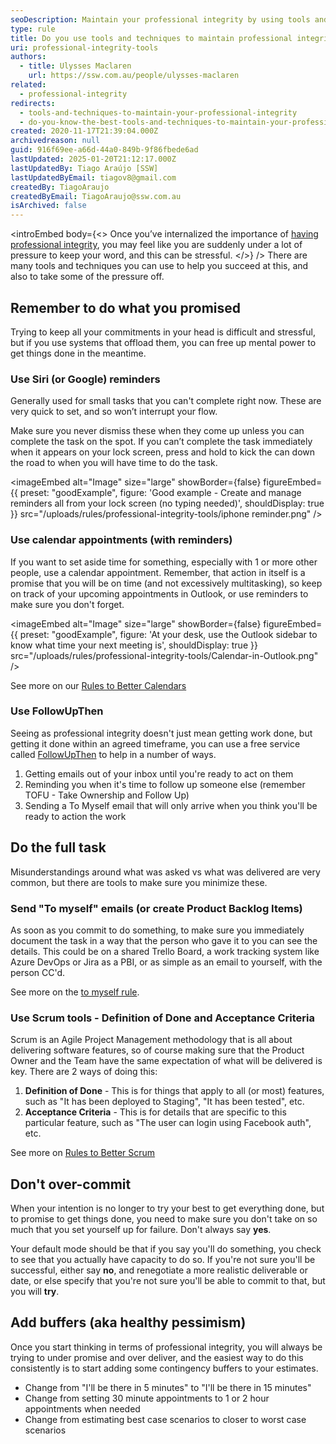 ```yaml
---
seoDescription: Maintain your professional integrity by using tools and techniques to stay organized and committed to your promises.
type: rule
title: Do you use tools and techniques to maintain professional integrity?
uri: professional-integrity-tools
authors:
  - title: Ulysses Maclaren
    url: https://ssw.com.au/people/ulysses-maclaren
related:
  - professional-integrity
redirects:
  - tools-and-techniques-to-maintain-your-professional-integrity
  - do-you-know-the-best-tools-and-techniques-to-maintain-your-professional-integrity
created: 2020-11-17T21:39:04.000Z
archivedreason: null
guid: 916f69ee-a66d-44a0-849b-9f86fbede6ad
lastUpdated: 2025-01-20T21:12:17.000Z
lastUpdatedBy: Tiago Araújo [SSW]
lastUpdatedByEmail: tiagov8@gmail.com
createdBy: TiagoAraujo
createdByEmail: TiagoAraujo@ssw.com.au
isArchived: false
---
```


<introEmbed
  body={<>
Once you’ve internalized the importance of [having professional integrity](/professional-integrity), you may feel like you are suddenly under a lot of pressure to keep your word, and this can be stressful.
  </>}
/>
There are many tools and techniques you can use to help you succeed at this, and also to take some of the pressure off.

## Remember to do what you promised

Trying to keep all your commitments in your head is difficult and stressful, but if you use systems that offload them, you can free up mental power to get things done in the meantime.

### Use Siri (or Google) reminders

Generally used for small tasks that you can't complete right now. These are very quick to set, and so won’t interrupt your flow.

Make sure you never dismiss these when they come up unless you can complete the task on the spot. If you can’t complete the task immediately when it appears on your lock screen, press and hold to kick the can down the road to when you will have time to do the task.

<imageEmbed
  alt="Image"
  size="large"
  showBorder={false}
  figureEmbed={{
    preset: "goodExample",
    figure: 'Good example - Create and manage reminders all from your lock screen (no typing needed)',
    shouldDisplay: true
  }}
  src="/uploads/rules/professional-integrity-tools/iphone reminder.png"
/>

### Use calendar appointments (with reminders)

If you want to set aside time for something, especially with 1 or more other people, use a calendar appointment. Remember, that action in itself is a promise that you will be on time (and not excessively multitasking), so keep on track of your upcoming appointments in Outlook, or use reminders to make sure you don't forget.

<imageEmbed
  alt="Image"
  size="large"
  showBorder={false}
  figureEmbed={{
    preset: "goodExample",
    figure: 'At your desk, use the Outlook sidebar to know what time your next meeting is',
    shouldDisplay: true
  }}
  src="/uploads/rules/professional-integrity-tools/Calendar-in-Outlook.png"
/>

See more on our [Rules to Better Calendars](/rules-to-better-calendars)

### Use FollowUpThen

Seeing as professional integrity doesn't just mean getting work done, but getting it done within an agreed timeframe, you can use a free service called [FollowUpThen](/do-you-follow-up-emails-effectively) to help in a number of ways.

1. Getting emails out of your inbox until you're ready to act on them
2. Reminding you when it's time to follow up someone else (remember TOFU - Take Ownership and Follow Up)
3. Sending a To Myself email that will only arrive when you think you'll be ready to action the work

## Do the full task

Misunderstandings around what was asked vs what was delivered are very common, but there are tools to make sure you minimize these.

### Send "To myself" emails (or create Product Backlog Items)

As soon as you commit to do something, to make sure you immediately document the task in a way that the person who gave it to you can see the details. This could be on a shared Trello Board, a work tracking system like Azure DevOps or Jira as a PBI, or as simple as an email to yourself, with the person CC'd.

See more on the [to myself rule](/dones-do-you-send-yourself-emails).

### Use Scrum tools - Definition of Done and Acceptance Criteria

Scrum is an Agile Project Management methodology that is all about delivering software features, so of course making sure that the Product Owner and the Team have the same expectation of what will be delivered is key. There are 2 ways of doing this:

1. **Definition of Done** - This is for things that apply to all (or most) features, such as "It has been deployed to Staging", "It has been tested", etc.
2. **Acceptance Criteria** - This is for details that are specific to this particular feature, such as "The user can login using Facebook auth", etc.

See more on [Rules to Better Scrum](/rules-to-better-scrum-using-azure-devops)

## Don't over-commit

When your intention is no longer to try your best to get everything done, but to promise to get things done, you need to make sure you don't take on so much that you set yourself up for failure. Don't always say **yes**.

Your default mode should be that if you say you'll do something, you check to see that you actually have capacity to do so. If you're not sure you'll be successful, either say **no**, and renegotiate a more realistic deliverable or date, or else specify that you're not sure you'll be able to commit to that, but you will **try**.

## Add buffers (aka healthy pessimism)

Once you start thinking in terms of professional integrity, you will always be trying to under promise and over deliver, and the easiest way to do this consistently is to start adding some contingency buffers to your estimates.

* Change from "I'll be there in 5 minutes" to "I'll be there in 15 minutes"
* Change from setting 30 minute appointments to 1 or 2 hour appointments when needed
* Change from estimating best case scenarios to closer to worst case scenarios
